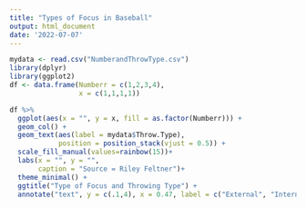 ```yaml
---
title: "Types of Focus in Baseball"
output: html_document
date: '2022-07-07'
---
```


```r
mydata <- read.csv("NumberandThrowType.csv")
library(dplyr)
library(ggplot2)
df <- data.frame(Numberr = c(1,2,3,4),
                 x = c(1,1,1,1))

df %>%
  ggplot(aes(x = "", y = x, fill = as.factor(Numberr))) +
  geom_col() +
  geom_text(aes(label = mydata$Throw.Type),
            position = position_stack(vjust = 0.5)) +
  scale_fill_manual(values=rainbow(15))+
  labs(x = "", y = "",
       caption = "Source = Riley Feltner")+
  theme_minimal() +
  ggtitle("Type of Focus and Throwing Type") +
  annotate("text", y = c(.1,4), x = 0.47, label = c("External", "Internal"), size = 3.6) 
  
```

